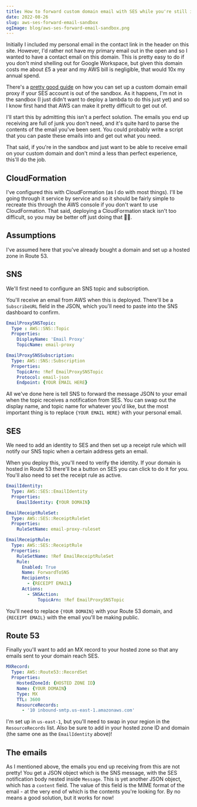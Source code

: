 ```yaml
---
title: How to forward custom domain email with SES while you're still in the sandbox
date: 2022-08-26
slug: aws-ses-forward-email-sandbox
ogImage: blog/aws-ses-forward-email-sandbox.png
---
```


Initially I included my personal email in the contact link in the header on this site. However, I'd rather not have my primary email out in the open and so I wanted to have a contact email on this domain. This is pretty easy to do if you don't mind shelling out for Google Workspace, but given this domain costs me about £5 a year and my AWS bill is negligible, that would 10x my annual spend.

There's a [pretty good guide](https://aws.amazon.com/blogs/messaging-and-targeting/forward-incoming-email-to-an-external-destination/) on how you can set up a custom domain email proxy if your SES account is out of the sandbox. As it happens, I'm not in the sandbox (I just didn't want to deploy a lambda to do this just yet) and so I know first hand that AWS can make it pretty difficult to get out of.

I'll start this by admitting this isn't a perfect solution. The emails you end up receiving are full of junk you don't need, and it's quite hard to parse the contents of the email you've been sent. You could probably write a script that you can paste these emails into and get out what you need.

That said, if you're in the sandbox and just want to be able to receive email on your custom domain and don't mind a less than perfect experience, this'll do the job.

## CloudFormation
I've configured this with CloudFormation (as I do with most things). I'll be going through it service by service and so it should be fairly simple to recreate this through the AWS console if you don't want to use CloudFormation. That said, deploying a CloudFormation stack isn't too difficult, so you may be better off just doing that 🤷‍♂️.

## Assumptions
I've assumed here that you've already bought a domain and set up a hosted zone in Route 53.

## SNS
We'll first need to configure an SNS topic and subscription.

<BlogNote>You'll receive an email from AWS when this is deployed. There'll be a `SubscribeURL` field in the JSON, which you'll need to paste into the SNS dashboard to confirm.</BlogNote>

```yaml
EmailProxySNSTopic:
  Type : AWS::SNS::Topic
  Properties:
    DisplayName: 'Email Proxy'
    TopicName: email-proxy

EmailProxySNSSubscription:
  Type: AWS::SNS::Subscription
  Properties:
    TopicArn: !Ref EmailProxySNSTopic
    Protocol: email-json
    Endpoint: {YOUR EMAIL HERE}
```

All we've done here is tell SNS to forward the message JSON to your email when the topic receives a notification from SES. You can swap out the display name, and topic name for whatever you'd like, but the most important thing is to replace `{YOUR EMAIL HERE}` with your personal email.

## SES
We need to add an identity to SES and then set up a receipt rule which will notify our SNS topic when a certain address gets an email.

<BlogNote>When you deploy this, you'll need to verify the identity. If your domain is hosted in Route 53 there'll be a button on SES you can click to do it for you. You'll also need to set the receipt rule as active.</BlogNote>

```yaml
EmailIdentity:
  Type: AWS::SES::EmailIdentity
  Properties:
    EmailIdentity: {YOUR DOMAIN}

EmailReceiptRuleSet:
  Type: AWS::SES::ReceiptRuleSet
  Properties:
    RuleSetName: email-proxy-ruleset

EmailReceiptRule:
  Type: AWS::SES::ReceiptRule
  Properties:
    RuleSetName: !Ref EmailReceiptRuleSet
    Rule:
      Enabled: True
      Name: ForwardToSNS
      Recipients:
        - {RECEIPT EMAIL}
      Actions:
        - SNSAction:
            TopicArn: !Ref EmailProxySNSTopic
```

You'll need to replace `{YOUR DOMAIN}` with your Route 53 domain, and `{RECEIPT EMAIL}` with the email you'll be making public.

## Route 53
Finally you'll want to add an MX record to your hosted zone so that any emails sent to your domain reach SES.
```yaml
MXRecord:
  Type: AWS::Route53::RecordSet
  Properties:
    HostedZoneId: {HOSTED ZONE ID}
    Name: {YOUR DOMAIN}
    Type: MX
    TTL: 3600
    ResourceRecords:
      - '10 inbound-smtp.us-east-1.amazonaws.com'
```
I'm set up in `us-east-1`, but you'll need to swap in your region in the `ResourceRecords` list. Also be sure to add in your hosted zone ID and domain (the same one as the `EmailIdentity` above)!

## The emails
As I mentioned above, the emails you end up receiving from this are not pretty! You get a JSON object which is the SNS message, with the SES notification body nested inside `Message`. This is yet another JSON object, which has a `content` field. The value of this field is the MIME format of the email - at the very end of which is the contents you're looking for. By no means a good solution, but it works for now!